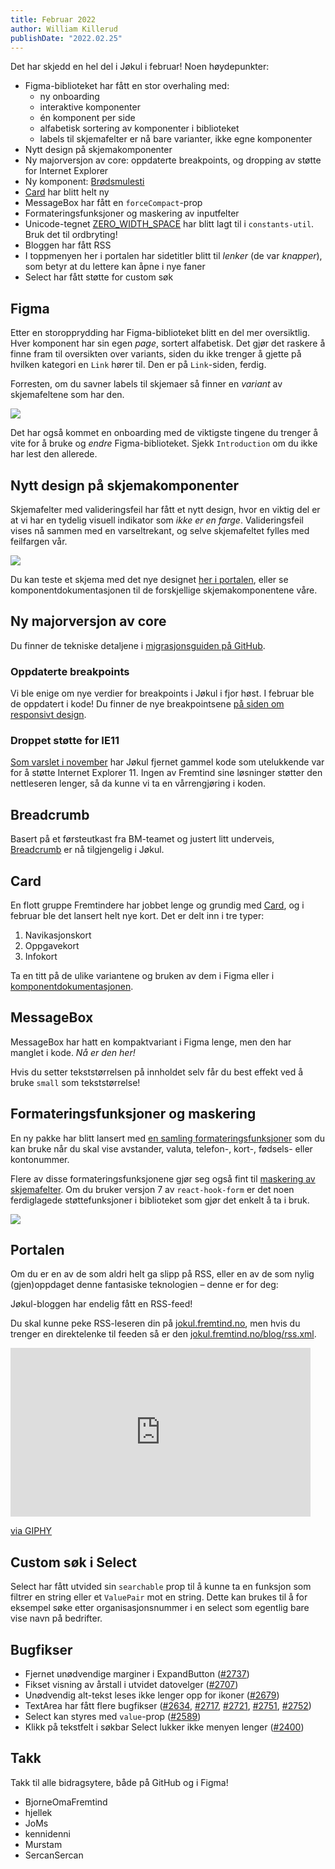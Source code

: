 ```yaml
---
title: Februar 2022
author: William Killerud
publishDate: "2022.02.25"
---
```



Det har skjedd en hel del i Jøkul i februar! Noen høydepunkter:

-   Figma-biblioteket har fått en stor overhaling med:
    -   ny onboarding
    -   interaktive komponenter
    -   én komponent per side
    -   alfabetisk sortering av komponenter i biblioteket
    -   labels til skjemafelter er nå bare varianter, ikke egne komponenter
-   Nytt design på skjemakomponenter
-   Ny majorversjon av core: oppdaterte breakpoints, og dropping av støtte for Internet Explorer
-   Ny komponent: [Brødsmulesti](/komponenter/breadcrumb)
-   [Card](/komponenter/card) har blitt helt ny
-   MessageBox har fått en `forceCompact`-prop
-   Formateringsfunksjoner og maskering av inputfelter
-   Unicode-tegnet [ZERO_WIDTH_SPACE](https://github.com/fremtind/jokul/pull/2696/files) har blitt lagt til i `constants-util`. Bruk det til ordbryting!
-   Bloggen har fått RSS
-   I toppmenyen her i portalen har sidetitler blitt til _lenker_ (de var _knapper_), som betyr at du lettere kan åpne i nye faner
-   Select har fått støtte for custom søk

## Figma

Etter en storopprydding har Figma-biblioteket blitt en del mer oversiktlig. Hver komponent har sin egen _page_, sortert alfabetisk. Det gjør det raskere å finne fram til oversikten over variants, siden du ikke trenger å gjette på hvilken kategori en `Link` hører til. Den er på `Link`-siden, ferdig.

Forresten, om du savner labels til skjemaer så finner en _variant_ av skjemafeltene som har den.

![](/assets/blog/updates/februar-2022/form-label-variants.gif)

Det har også kommet en onboarding med de viktigste tingene du trenger å vite for å bruke og _endre_ Figma-biblioteket. Sjekk `Introduction` om du ikke har lest den allerede.

## Nytt design på skjemakomponenter

Skjemafelter med valideringsfeil har fått et nytt design, hvor en viktig del er at vi har en tydelig visuell indikator som _ikke er en farge_. Valideringsfeil vises nå sammen med en varseltrekant, og selve skjemafeltet fylles med feilfargen vår.

![](/assets/blog/updates/februar-2022/form-error-state.gif)

Du kan teste et skjema med det nye designet [her i portalen](/eksempler/skjemavalidering/), eller se komponentdokumentasjonen til de forskjellige skjemakomponentene våre.

## Ny majorversjon av core

Du finner de tekniske detaljene i [migrasjonsguiden på GitHub](https://github.com/fremtind/jokul/blob/main/packages/core/MIGRATION.md#til-jkl-core900).

### Oppdaterte breakpoints

Vi ble enige om nye verdier for breakpoints i Jøkul i fjor høst. I februar ble de oppdatert i kode! Du finner de nye breakpointsene [på siden om responsivt design](/universell-utforming/responsivt-design#breakpoints-vi-bruker-i-jøkul).

### Droppet støtte for IE11

[Som varslet i november](/blog/jokul-dropper-ie-stotte/) har Jøkul fjernet gammel kode som utelukkende var for å støtte Internet Explorer 11. Ingen av Fremtind sine løsninger støtter den nettleseren lenger, så da kunne vi ta en vårrengjøring i koden.

## Breadcrumb

Basert på et førsteutkast fra BM-teamet og justert litt underveis, [Breadcrumb](/komponenter/breadcrumb) er nå tilgjengelig i Jøkul.

## Card

En flott gruppe Fremtindere har jobbet lenge og grundig med [Card](/komponenter/card), og i februar ble det lansert helt nye kort. Det er delt inn i tre typer:

1. Navikasjonskort
2. Oppgavekort
3. Infokort

Ta en titt på de ulike variantene og bruken av dem i Figma eller i [komponentdokumentasjonen](/komponenter/card).

## MessageBox

MessageBox har hatt en kompaktvariant i Figma lenge, men den har manglet i kode. _Nå er den her!_

<InfoMessageBox role="none presentation" forceCompact>
    <p className="jkl-small">
        Hvis du setter tekststørrelsen på innholdet selv får du best effekt ved å bruke <code>small</code> som
        tekststørrelse!
    </p>
</InfoMessageBox>

## Formateringsfunksjoner og maskering

En ny pakke har blitt lansert med [en samling formateringsfunksjoner](/komponenter/formatters) som du kan bruke når du skal vise avstander, valuta, telefon-, kort-, fødsels- eller kontonummer.

Flere av disse formateringsfunksjonene gjør seg også fint til [maskering av skjemafelter](/komponenter/formatters#maskering-av-skjemafelter). Om du bruker versjon 7 av `react-hook-form` er det noen ferdiglagede støttefunksjoner i biblioteket som gjør det enkelt å ta i bruk.

![](/assets/blog/updates/februar-2022/input-masks.gif)

## Portalen

Om du er en av de som aldri helt ga slipp på RSS, eller en av de som nylig (gjen)oppdaget denne fantasiske teknologien – denne er for deg:

Jøkul-bloggen har endelig fått en RSS-feed!

Du skal kunne peke RSS-leseren din på [jokul.fremtind.no](https://jokul.fremtind.no), men hvis du trenger en direktelenke til feeden så er den [jokul.fremtind.no/blog/rss.xml](https://jokul.fremtind.no/blog/rss.xml).

<iframe
    src="https://giphy.com/embed/J5k8XuTKXiaMye1row"
    width="480"
    height="270"
    frameBorder="0"
    class="giphy-embed"
    allowFullScreen
></iframe>
<p>
    <a href="https://giphy.com/gifs/nasa-nasareactions-J5k8XuTKXiaMye1row">via GIPHY</a>
</p>

## Custom søk i Select

Select har fått utvided sin `searchable` prop til å kunne ta en funksjon som filtrer en string eller et `ValuePair` mot en string. Dette kan brukes til å for eksempel søke etter organisasjonsnummer i en select som egentlig bare vise navn på bedrifter.

## Bugfikser

-   Fjernet unødvendige marginer i ExpandButton ([#2737](https://github.com/fremtind/jokul/issues/2737))
-   Fikset visning av årstall i utvidet datovelger ([#2707](https://github.com/fremtind/jokul/issues/2707))
-   Unødvendig alt-tekst leses ikke lenger opp for ikoner ([#2679](https://github.com/fremtind/jokul/issues/2679))
-   TextArea har fått flere bugfikser ([#2634](https://github.com/fremtind/jokul/issues/2634), [#2717](https://github.com/fremtind/jokul/issues/2717), [#2721](https://github.com/fremtind/jokul/issues/2721), [#2751](https://github.com/fremtind/jokul/issues/2751), [#2752](https://github.com/fremtind/jokul/issues/2752))
-   Select kan styres med `value`-prop ([#2589](https://github.com/fremtind/jokul/issues/2589))
-   Klikk på tekstfelt i søkbar Select lukker ikke menyen lenger ([#2400](https://github.com/fremtind/jokul/issues/2400))

## Takk

Takk til alle bidragsytere, både på GitHub og i Figma!

-   BjorneOmaFremtind
-   hjellek
-   JoMs
-   kennidenni
-   Murstam
-   SercanSercan
